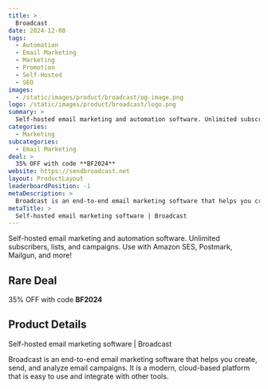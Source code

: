 ```yaml
---
title: >
  Broadcast
date: 2024-12-08
tags:
  - Automation
  - Email Marketing
  - Marketing
  - Promotion
  - Self-Hosted
  - SEO
images:
  - /static/images/product/broadcast/og-image.png
logo: /static/images/product/broadcast/logo.png
summary: >
  Self-hosted email marketing and automation software. Unlimited subscribers, lists, and campaigns. Use with Amazon SES, Postmark, Mailgun, and more!
categories:
  - Marketing
subcategories:
  - Email Marketing
deal: >
  35% OFF with code **BF2024**
website: https://sendbroadcast.net
layout: ProductLayout
leaderboardPosition: -1
metaDescription: >
  Broadcast is an end-to-end email marketing software that helps you create, send, and analyze email campaigns. It is a modern, cloud-based platform that is easy to use and integrate with other tools.
metaTitle: >
  Self-hosted email marketing software | Broadcast
---
```

Self-hosted email marketing and automation software. Unlimited subscribers, lists, and campaigns. Use with Amazon SES, Postmark, Mailgun, and more!

## Rare Deal

35% OFF with code **BF2024**

## Product Details

Self-hosted email marketing software | Broadcast

Broadcast is an end-to-end email marketing software that helps you create, send, and analyze email campaigns. It is a modern, cloud-based platform that is easy to use and integrate with other tools.
